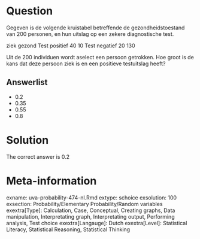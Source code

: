 Question
========

Gegeven is de volgende kruistabel betreffende de gezondheidstoestand van 200 personen, en hun uitslag op een zekere diagnostische test.

ziek gezond
Test positief 40 10
Test negatief 20 130

Uit de 200 individuen wordt aselect een persoon getrokken. Hoe groot is de kans dat deze persoon ziek is en een positieve testuitslag heeft?

Answerlist
----------
* 0.2
* 0.35
* 0.55
* 0.8

Solution
========

The correct answer is  0.2

Meta-information
================
exname: uva-probability-474-nl.Rmd
extype: schoice
exsolution: 100
exsection: Probability/Elementary Probability/Random variables
exextra[Type]: Calculation, Case, Conceptual, Creating graphs, Data manipulation, Interpretating graph, Interpretating output, Performing analysis, Test choice
exextra[Langauge]: Dutch
exextra[Level]: Statistical Literacy, Statistical Reasoning, Statistical Thinking
